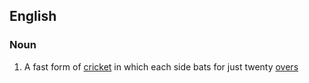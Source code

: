 ==English==

===Noun===
{{wikipedia}}
{{en-noun|-}}

# {{context|cricket|lang=en}} A fast form of [[cricket]] in which each side bats for just twenty [[over]]s